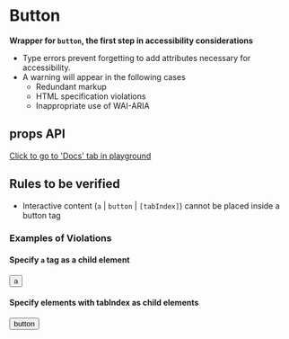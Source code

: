 
<Meta title="Button/document" component={Button} />

# Button

**Wrapper for `button`, the first step in accessibility considerations**

- Type errors prevent forgetting to add attributes necessary for accessibility.
- A warning will appear in the following cases
  - Redundant markup
  - HTML specification violations
  - Inappropriate use of WAI-ARIA

## props API

[Click to go to 'Docs' tab in playground](?path=/docs/button--playground)

## Rules to be verified

- Interactive content (`a` | `button` | `[tabIndex]`) cannot be placed inside a button tag

### Examples of Violations

#### Specify `a` tag as a child element

<Canvas>
  <Button>
    <a>a</a>
  </Button>
</Canvas>

#### Specify elements with tabIndex as child elements

<Canvas>
  <Button>
    <div tabIndex="1">button</div>
  </Button>
</Canvas>
